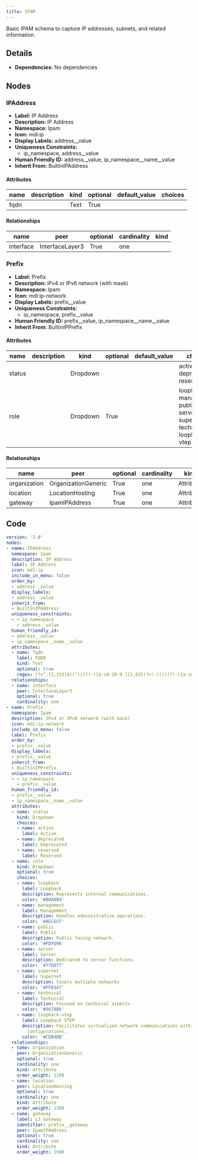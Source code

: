 ```yaml
---
title: IPAM
---
```


Basic IPAM schema to capture IP addresses, subnets, and related information.

## Details

- **Dependencies:** No dependencies

## Nodes

### IPAddress

- **Label:** IP Address
- **Description:** IP Address
- **Namespace:** Ipam
- **Icon:** mdi:ip
- **Display Labels:** address__value
- **Uniqueness Constraints:**
    - ip_namespace, address__value
- **Human Friendly ID:** address__value, ip_namespace__name__value
- **Inherit From:** BuiltinIPAddress

#### Attributes

| name | description | kind | optional | default_value | choices |
| ---- | ----------- | ---- | -------- | ------------- | ------- |
| fqdn |  | Text | True |  |  |

#### Relationships

| name | peer | optional | cardinality | kind |
| ---- | ---- | -------- | ----------- | ---- |
| interface | InterfaceLayer3 | True | one |  |

### Prefix

- **Label:** Prefix
- **Description:** IPv4 or IPv6 network (with mask)
- **Namespace:** Ipam
- **Icon:** mdi:ip-network
- **Display Labels:** prefix__value
- **Uniqueness Constraints:**
    - ip_namespace, prefix__value
- **Human Friendly ID:** prefix__value, ip_namespace__name__value
- **Inherit From:** BuiltinIPPrefix

#### Attributes

| name | description | kind | optional | default_value | choices |
| ---- | ----------- | ---- | -------- | ------------- | ------- |
| status |  | Dropdown |  |  | active, deprecated, reserved |
| role |  | Dropdown | True |  | loopback, management, public, server, supernet, technical, loopback-vtep |

#### Relationships

| name | peer | optional | cardinality | kind |
| ---- | ---- | -------- | ----------- | ---- |
| organization | OrganizationGeneric | True | one | Attribute |
| location | LocationHosting | True | one | Attribute |
| gateway | IpamIPAddress | True | one | Attribute |


## Code

```yaml
version: '1.0'
nodes:
- name: IPAddress
  namespace: Ipam
  description: IP Address
  label: IP Address
  icon: mdi:ip
  include_in_menu: false
  order_by:
  - address__value
  display_labels:
  - address__value
  inherit_from:
  - BuiltinIPAddress
  uniqueness_constraints:
  - - ip_namespace
    - address__value
  human_friendly_id:
  - address__value
  - ip_namespace__name__value
  attributes:
  - name: fqdn
    label: FQDN
    kind: Text
    optional: true
    regex: (?=^.{1,253}$)(^(((?!-)[a-zA-Z0-9-]{1,63}(?<!-))|((?!-)[a-zA-Z0-9-]{1,63}(?<!-)\.)+[a-zA-Z]{2,63})$)
  relationships:
  - name: interface
    peer: InterfaceLayer3
    optional: true
    cardinality: one
- name: Prefix
  namespace: Ipam
  description: IPv4 or IPv6 network (with mask)
  icon: mdi:ip-network
  include_in_menu: false
  label: Prefix
  order_by:
  - prefix__value
  display_labels:
  - prefix__value
  inherit_from:
  - BuiltinIPPrefix
  uniqueness_constraints:
  - - ip_namespace
    - prefix__value
  human_friendly_id:
  - prefix__value
  - ip_namespace__name__value
  attributes:
  - name: status
    kind: Dropdown
    choices:
    - name: active
      label: Active
    - name: deprecated
      label: Deprecated
    - name: reserved
      label: Reserved
  - name: role
    kind: Dropdown
    optional: true
    choices:
    - name: loopback
      label: Loopback
      description: Represents internal communications.
      color: '#B0A8B9'
    - name: management
      label: Management
      description: Handles administrative operations.
      color: '#AEC6CF'
    - name: public
      label: Public
      description: Public facing network.
      color: '#FDFD96'
    - name: server
      label: Server
      description: Dedicated to server functions.
      color: '#77DD77'
    - name: supernet
      label: Supernet
      description: Covers multiple networks
      color: '#FFB347'
    - name: technical
      label: Technical
      description: Focused on technical aspects.
      color: '#9678B6'
    - name: loopback-vtep
      label: Loopback VTEP
      description: Facilitates virtualized network communications within loopback
        configurations.
      color: '#CDB4DB'
  relationships:
  - name: organization
    peer: OrganizationGeneric
    optional: true
    cardinality: one
    kind: Attribute
    order_weight: 1200
  - name: location
    peer: LocationHosting
    optional: true
    cardinality: one
    kind: Attribute
    order_weight: 1300
  - name: gateway
    label: L3 Gateway
    identifier: prefix__gateway
    peer: IpamIPAddress
    optional: true
    cardinality: one
    kind: Attribute
    order_weight: 1500

```